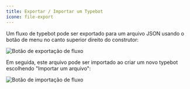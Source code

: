 ```yaml
---
title: Exportar / Importar um Typebot
ícone: file-export
---
```


Um fluxo de typebot pode ser exportado para um arquivo JSON usando o botão de menu no canto superior direito do construtor:

<Frame style={{ maxWidth: '400px' }}>
  <img src="/images/export_flow.png" alt="Botão de exportação de fluxo" />
</Frame>

Em seguida, este arquivo pode ser importado ao criar um novo typebot escolhendo "Importar um arquivo":

<Frame>
  <img src="/images/import_flow.png" alt="Botão de importação de fluxo" />
</Frame>
